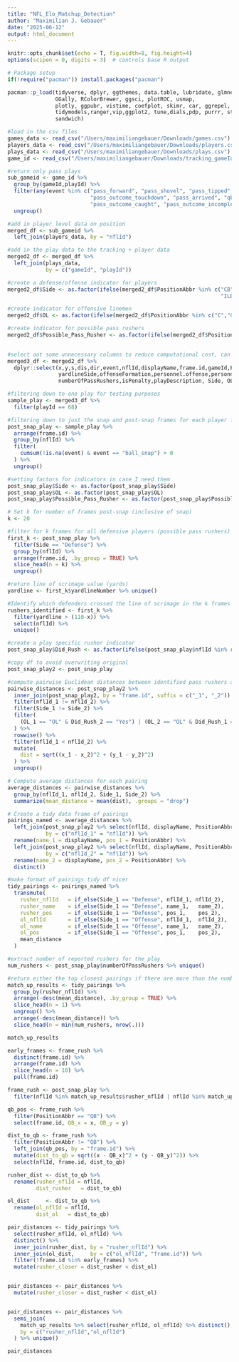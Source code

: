 ```yaml
---
title: "NFL_Elo_Matchup_Detection"
author: "Maximilian J. Gebauer"
date: "2025-06-12"
output: html_document
---
```


```r
knitr::opts_chunk$set(echo = T, fig.width=8, fig.height=4)
options(scipen = 0, digits = 3)  # controls base R output

# Package setup
if(!require("pacman")) install.packages("pacman")

pacman::p_load(tidyverse, dplyr, ggthemes, data.table, lubridate, glmnet,
               GGally, RColorBrewer, ggsci, plotROC, usmap,
               plotly, ggpubr, vistime, coefplot, skimr, car, ggrepel, slider, lubridate,
               tidymodels,ranger,vip,ggplot2, tune,dials,pdp, purrr, stringr, lmtest,
               sandwich)
```

```r
#load in the csv files
games_data <- read_csv("/Users/maximiliangebauer/Downloads/games.csv") #game by game information
players_data <- read_csv("/Users/maximiliangebauer/Downloads/players.csv") #player level information
plays_data <- read_csv("/Users/maximiliangebauer/Downloads/plays.csv") #play by play information
game_id <- read_csv("/Users/maximiliangebauer/Downloads/tracking_gameId_2017090700.csv") #tracking data for each play

#return only pass plays
sub_gameid <- game_id %>%
  group_by(gameId,playId) %>%
  filter(any(event %in% c("pass_forward", "pass_shovel", "pass_tipped", "qb_sack",
                          "pass_outcome_touchdown", "pass_arrived", "qb_kneel",
                          "pass_outcome_caught", "pass_outcome_incomplete"))) %>%
  ungroup()

#add in player level data on position
merged_df <- sub_gameid %>%
  left_join(players_data, by = "nflId")

#add in the play data to the tracking + player data
merged2_df <- merged_df %>%
  left_join(plays_data,
            by = c("gameId", "playId"))

#create a defense/offense indicator for players
merged2_df$Side <- as.factor(ifelse(merged2_df$PositionAbbr %in% c("CB", "SS", "FS", "NT", "MLB",
                                                                   "ILB", "OLB", "DE", "DT"), "Defense", "Offense"))

#create indicator for offensive linemen
merged2_df$OL <- as.factor(ifelse(merged2_df$PositionAbbr %in% c("C","G","T"), "OL", "Not_OL"))

#create indicator for possible pass rushers
merged2_df$Possible_Pass_Rusher <- as.factor(ifelse(merged2_df$PositionAbbr %in% c("NT","MLB","ILB",
                                                                                   "OLB", "DE", "DT"), "DL", "Not_DL"))

#select out some unnecessary columns to reduce computational cost, can reduce more later for end algorithm
merged3_df <- merged2_df %>%
  dplyr::select(x,y,s,dis,dir,event,nflId,displayName,frame.id,gameId,PositionAbbr,EntryYear,yardlineNumber,
                yardlineSide,offenseFormation,personnel.offense,personnel.defense,defendersInTheBox,
                numberOfPassRushers,isPenalty,playDescription, Side, OL, Possible_Pass_Rusher, playId)

#filtering down to one play for testing purposes
sample_play <- merged3_df %>%
  filter(playId == 68)

#filtering down to just the snap and post-snap frames for each player for determining rusher identity and matchups
post_snap_play <- sample_play %>%
  arrange(frame.id) %>%                             
  group_by(nflId) %>%                                
  filter(                                          
    cumsum(!is.na(event) & event == "ball_snap") > 0
  ) %>%
  ungroup()

#setting factors for indicators in case I need them
post_snap_play$Side <- as.factor(post_snap_play$Side)
post_snap_play$OL <- as.factor(post_snap_play$OL)
post_snap_play$Possible_Pass_Rusher <- as.factor(post_snap_play$Possible_Pass_Rusher)

# Set k for number of frames post-snap (inclusive of snap)
k <- 20

#filter for k frames for all defensive players (possible pass rushers)
first_k <- post_snap_play %>%
  filter(Side == "Defense") %>%
  group_by(nflId) %>%
  arrange(frame.id, .by_group = TRUE) %>%
  slice_head(n = k) %>%
  ungroup()

#return line of scrimage value (yards)
yardline <- first_k$yardlineNumber %>% unique()

#Identify which defenders crossed the line of scrimage in the k frames (rusher identification)
rushers_identified <- first_k %>%
  filter(yardline > (110-x)) %>%
  select(nflId) %>%
  unique()

#create a play specific rusher indicator
post_snap_play$Did_Rush <- as.factor(ifelse(post_snap_play$nflId %in% rushers_identified$nflId, "Yes", "No"))

#copy df to avoid overwriting original
post_snap_play2 <- post_snap_play

#compute pairwise Euclidean distances between identified pass rushers and all Olineman 
pairwise_distances <- post_snap_play2 %>%
  inner_join(post_snap_play2, by = "frame.id", suffix = c("_1", "_2")) %>%
  filter(nflId_1 != nflId_2) %>%
  filter(Side_1 != Side_2) %>%
  filter(
    (OL_1 == "OL" & Did_Rush_2 == "Yes") | (OL_2 == "OL" & Did_Rush_1 == "Yes")
  ) %>%
  rowwise() %>%
  filter(nflId_1 < nflId_2) %>%
  mutate(
    dist = sqrt((x_1 - x_2)^2 + (y_1 - y_2)^2)
  ) %>%
  ungroup()

# Compute average distances for each pairing
average_distances <- pairwise_distances %>%
  group_by(nflId_1, nflId_2, Side_1, Side_2) %>%
  summarize(mean_distance = mean(dist), .groups = "drop")

# Create a tidy data frame of pairings
pairings_named <- average_distances %>%
  left_join(post_snap_play2 %>% select(nflId, displayName, PositionAbbr),
            by = c("nflId_1" = "nflId")) %>%
  rename(name_1 = displayName, pos_1 = PositionAbbr) %>%
  left_join(post_snap_play2 %>% select(nflId, displayName, PositionAbbr),
            by = c("nflId_2" = "nflId")) %>%
  rename(name_2 = displayName, pos_2 = PositionAbbr) %>%
  distinct()

#make format of pairings tidy df nicer
tidy_pairings <- pairings_named %>%
  transmute(
    rusher_nflId   = if_else(Side_1 == "Defense", nflId_1, nflId_2),
    rusher_name    = if_else(Side_1 == "Defense", name_1,   name_2),
    rusher_pos     = if_else(Side_1 == "Defense", pos_1,    pos_2),
    ol_nflId       = if_else(Side_1 == "Offense", nflId_1,  nflId_2),
    ol_name        = if_else(Side_1 == "Offense", name_1,   name_2),
    ol_pos         = if_else(Side_1 == "Offense", pos_1,    pos_2),
    mean_distance
  )

#extract number of reported rushers for the play
num_rushers <- post_snap_play$numberOfPassRushers %>% unique()

#return either the top closest pairings if there are more than the number of rushers, or all pairings if there are fewer
match_up_results <- tidy_pairings %>%
  group_by(rusher_nflId) %>%
  arrange(-desc(mean_distance), .by_group = TRUE) %>%
  slice_head(n = 1) %>%
  ungroup() %>%
  arrange(-desc(mean_distance)) %>%
  slice_head(n = min(num_rushers, nrow(.)))

match_up_results
```

```r
early_frames <- frame_rush %>%
  distinct(frame.id) %>%
  arrange(frame.id) %>%
  slice_head(n = 10) %>%
  pull(frame.id)

frame_rush <- post_snap_play %>%
  filter(nflId %in% match_up_results$rusher_nflId | nflId %in% match_up_results$ol_nflId | PositionAbbr == "QB")

qb_pos <- frame_rush %>%
  filter(PositionAbbr == "QB") %>%
  select(frame.id, QB_x = x, QB_y = y)

dist_to_qb <- frame_rush %>%
  filter(PositionAbbr != "QB") %>%
  left_join(qb_pos, by = "frame.id") %>%
  mutate(dist_to_qb = sqrt((x - QB_x)^2 + (y - QB_y)^2)) %>%
  select(nflId, frame.id, dist_to_qb)

rusher_dist <- dist_to_qb %>%
  rename(rusher_nflId = nflId,
         dist_rusher   = dist_to_qb)

ol_dist     <- dist_to_qb %>%
  rename(ol_nflId = nflId,
         dist_ol   = dist_to_qb)

pair_distances <- tidy_pairings %>%
  select(rusher_nflId, ol_nflId) %>%
  distinct() %>%
  inner_join(rusher_dist, by = "rusher_nflId") %>%
  inner_join(ol_dist,     by = c("ol_nflId", "frame.id")) %>%
  filter(!frame.id %in% early_frames) %>%
  mutate(rusher_closer = dist_rusher < dist_ol)


pair_distances <- pair_distances %>%
  mutate(rusher_closer = dist_rusher < dist_ol)


pair_distances <- pair_distances %>%
  semi_join(
    match_up_results %>% select(rusher_nflId, ol_nflId) %>% distinct(),
    by = c("rusher_nflId","ol_nflId")
  ) %>% unique()

pair_distances
```









































































